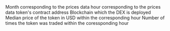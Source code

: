 <ParamField path="block_month">
Month corresponding to the prices data
</ParamField>
<ParamField path="hour">
hour corresponding to the prices data
</ParamField>
<ParamField path="contract_address">
token&#x27;s contract address
</ParamField>
<ParamField path="blockchain">
Blockchain which the DEX is deployed
</ParamField>
<ParamField path="median_price">
Median price of the token in USD within the corresponding hour
</ParamField>
<ParamField path="sample_size">
Number of times the token was traded within the coressponding hour
</ParamField>
